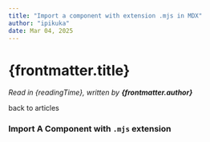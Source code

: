 ```yaml
---
title: "Import a component with extension .mjs in MDX"
author: "ipikuka"
date: Mar 04, 2025
---
```


# {frontmatter.title}

_Read in {readingTime}, written by **{frontmatter.author}**_

<Link href={"/articles"}>back to articles</Link>

### Import A Component with `.mjs` extension


<Bar />
